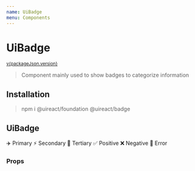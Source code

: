 ```yaml
---
name: UiBadge
menu: Components
---
```






# UiBadge

<sup>
  <a href="https://github.com/inavac182/ui-react/blob/main/packages/badge/" target="_blank">
    v{packageJson.version}
  </a>
</sup>

> Component mainly used to show badges to categorize information

## Installation

> npm i @uireact/foundation @uireact/badge

## UiBadge

<Playground>
  <UiSpacing margin={{ block: 'three' }}>
    <UiBadge size={TextSize.xlarge}>✈️ Primary</UiBadge>
  </UiSpacing>
  <UiSpacing margin={{ block: 'three' }}>
    <UiBadge category="secondary" size={TextSize.large}>
      ⚡️ Secondary
    </UiBadge>
  </UiSpacing>
  <UiSpacing margin={{ block: 'three' }}>
    <UiBadge category="tertiary" size={TextSize.regular}>
      🚨 Tertiary
    </UiBadge>
  </UiSpacing>
  <UiSpacing margin={{ block: 'three' }}>
    <UiBadge category="positive" size={TextSize.small}>
      ✅ Positive
    </UiBadge>
  </UiSpacing>
  <UiSpacing margin={{ block: 'three' }}>
    <UiBadge category="negative" size={TextSize.xsmall}>
      ❌ Negative
    </UiBadge>
  </UiSpacing>
  <UiSpacing margin={{ block: 'three' }}>
    <UiBadge category="error">🐛 Error</UiBadge>
  </UiSpacing>
</Playground>

### Props

<Props of={UiBadge} />
